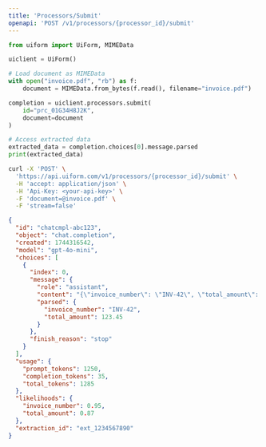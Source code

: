 ```yaml
---
title: 'Processors/Submit'
openapi: 'POST /v1/processors/{processor_id}/submit'
---
```


<RequestExample>


```python python
from uiform import UiForm, MIMEData

uiclient = UiForm()

# Load document as MIMEData
with open("invoice.pdf", "rb") as f:
    document = MIMEData.from_bytes(f.read(), filename="invoice.pdf")

completion = uiclient.processors.submit(
    id="prc_01G34H8J2K",
    document=document
)

# Access extracted data
extracted_data = completion.choices[0].message.parsed
print(extracted_data)
```


```bash curl
curl -X 'POST' \
  'https://api.uiform.com/v1/processors/{processor_id}/submit' \
  -H 'accept: application/json' \
  -H 'Api-Key: <your-api-key>' \
  -F 'document=@invoice.pdf' \
  -F 'stream=false'
```

</RequestExample>


<ResponseExample>

```json 200
{
  "id": "chatcmpl-abc123",
  "object": "chat.completion",
  "created": 1744316542,
  "model": "gpt-4o-mini",
  "choices": [
    {
      "index": 0,
      "message": {
        "role": "assistant",
        "content": "{\"invoice_number\": \"INV-42\", \"total_amount\": 123.45}",
        "parsed": {
          "invoice_number": "INV-42", 
          "total_amount": 123.45
        }
      },
      "finish_reason": "stop"
    }
  ],
  "usage": {
    "prompt_tokens": 1250,
    "completion_tokens": 35,
    "total_tokens": 1285
  },
  "likelihoods": {
    "invoice_number": 0.95,
    "total_amount": 0.87
  },
  "extraction_id": "ext_1234567890"
}
```


</ResponseExample>
